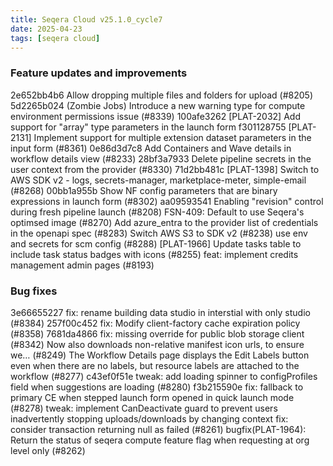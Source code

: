 ```yaml
---
title: Seqera Cloud v25.1.0_cycle7
date: 2025-04-23
tags: [seqera cloud]
---
```


### Feature updates and improvements

2e652bb4b6 Allow dropping multiple files and folders for upload  (#8205)
5d2265b024 (Zombie Jobs) Introduce a new warning type for compute environment permissions issue (#8339)
100afe3262 [PLAT-2032] Add support for "array" type parameters in the launch form f301128755 [PLAT-2131] Implement support for multiple extension dataset parameters in the input form (#8361)
0e86d3d7c8 Add Containers and Wave details in workflow details view  (#8233)
28bf3a7933 Delete pipeline secrets in the user context from the provider (#8330)
71d2bb481c [PLAT-1398] Switch to AWS SDK v2 - logs, secrets-manager, marketplace-meter, simple-email (#8268)
00bb1a955b Show NF config parameters that are binary expressions in launch form (#8302)
aa09593541 Enabling "revision" control during fresh pipeline launch (#8208)
FSN-409: Default to use Seqera's optimsed image (#8270)
Add azure_entra to the provider list of credentials in the openapi spec (#8283)
Switch AWS S3 to SDK v2 (#8238)
use env and secrets for scm config (#8288)
[PLAT-1966] Update tasks table to include task status badges with icons (#8255)
feat: implement credits management admin pages (#8193)

### Bug fixes


3e66655227 fix: rename building data studio in interstial with only studio (#8384)
257f00c452 fix: Modify client-factory cache expiration policy (#8358)
7681da4866 fix: missing override for public blob storage client (#8342)
Now also downloads non-relative manifest icon urls, to ensure we… (#8249)
The Workflow Details page displays the Edit Labels button even when there are no labels, but resource labels are attached to the workflow (#8277)
c43ef0f51e tweak: add loading spinner to configProfiles field when suggestions are loading (#8280)
f3b215590e fix: fallback to primary CE when stepped launch form opened in quick launch mode (#8278)
tweak: implement CanDeactivate guard to prevent users inadvertently stopping uploads/downloads by changing context
fix: consider transaction returning null as failed (#8261)
bugfix(PLAT-1964): Return the status of seqera compute feature flag when requesting at org level only (#8262)